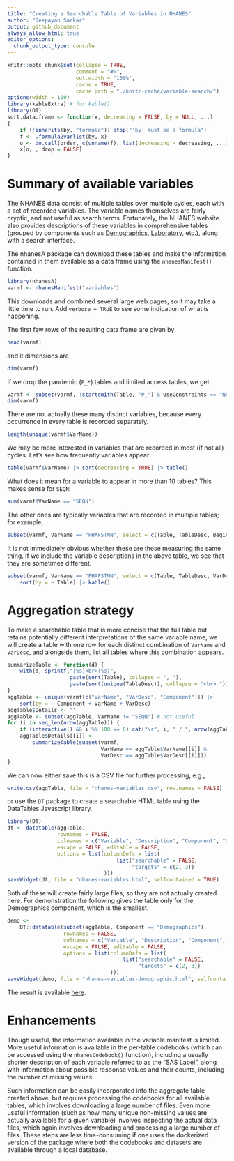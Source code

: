 ```yaml
---
title: "Creating a Searchable Table of Variables in NHANES"
author: "Deepayan Sarkar"
output: github_document
always_allow_html: true
editor_options: 
  chunk_output_type: console
---
```


```r
knitr::opts_chunk$set(collapse = TRUE,
                      comment = "#>",
                      out.width = "100%",
                      cache = TRUE,
                      cache.path = "./knitr-cache/variable-search/")
options(width = 100)
library(kableExtra) # for kable()
library(DT)
sort.data.frame <- function(x, decreasing = FALSE, by = NULL, ...)
{
    if (!inherits(by, "formula")) stop("'by' must be a formula")
    f <- .formula2varlist(by, x)
    o <- do.call(order, c(unname(f), list(decreasing = decreasing, ...)))
    x[o, , drop = FALSE]
}
```

# Summary of available variables

The NHANES data consist of multiple tables over multiple cycles, each
with a set of recorded variables. The variable names themselves are
fairly cryptic, and not useful as search terms. Fortunately, the
NHANES website also provides descriptions of these variables in
comprehensive tables (grouped by components such as
[Demographics](https://wwwn.cdc.gov/nchs/nhanes/search/variablelist.aspx?Component=Demographics),
[Laboratory](https://wwwn.cdc.gov/nchs/nhanes/search/variablelist.aspx?Component=Laboratory),
etc.), along with a search interface.


The nhanesA package can download these tables and make the information
contained in them available as a data frame using the
`nhanesManifest()` function.

```r
library(nhanesA)
varmf <- nhanesManifest("variables")
```

This downloads and combined several large web pages, so it may take a
little time to run. Add `verbose = TRUE` to see some indication of
what is happening. 

The first few rows of the resulting data frame are given by

```r
head(varmf)
```

and it dimensions are

```r
dim(varmf)
```

If we drop the pandemic (`P_*`) tables and limited access tables, we get
```r
varmf <- subset(varmf, !startsWith(Table, "P_") & UseConstraints == "None")
dim(varmf)
```

There are not actually these many distinct variables, because every
occurrence in every table is recorded separately.

```r
length(unique(varmf$VarName))
```

We may be more interested in variables that are recorded in most (if
not all) cycles. Let's see how frequently variables appear.

```r
table(varmf$VarName) |> sort(decreasing = TRUE) |> table()
```

What does it mean for a variable to appear in more than 10 tables? This makes 
sense for `SEQN`:

```r
sum(varmf$VarName == "SEQN")
```

The other ones are typically variables that are recorded in multiple tables; for example,

```r
subset(varmf, VarName == "PHAFSTMN", select = c(Table, TableDesc, BeginYear, EndYear)) |> kable()
```

It is not immediately obvious whether these are these measuring the
same thing. If we include the variable descriptions in the above
table, we see that they are sometimes different.

```r
subset(varmf, VarName == "PHAFSTMN", select = c(Table, TableDesc, VarDesc)) |>
    sort(by = ~ Table) |> kable()
```


# Aggregation strategy

To make a searchable table that is more concise that the full table
but retains potentially different interpretations of the same variable
name, we will create a table with one row for each distinct
combination of `VarName` and `VarDesc`, and alongside them, list all
tables where this combination appears.


```r

summarizeTable <- function(d) {
    with(d, sprintf("[%s]<br>(%s)",
                    paste(sort(Table), collapse = ", "),
                    paste(sort(unique(TableDesc)), collapse = "<br> ")))
}
aggTable <- unique(varmf[c("VarName", "VarDesc", "Component")]) |>
    sort(by = ~ Component + VarName + VarDesc)
aggTable$Details <- ""
aggTable <- subset(aggTable, VarName != "SEQN") # not useful
for (i in seq_len(nrow(aggTable))) {
    if (interactive() && i %% 100 == 0) cat("\r", i, " / ", nrow(aggTable), "      ")
    aggTable$Details[[i]] <-
        summarizeTable(subset(varmf,
                              VarName == aggTable$VarName[[i]] &
                              VarDesc == aggTable$VarDesc[[i]]))
}
```

We can now either save this is a CSV file for further processing, e.g.,

```r
write.csv(aggTable, file = "nhanes-variables.csv", row.names = FALSE)
```

or use the `DT` package to create a searchable HTML table using the
DataTables Javascript library.

```r
library(DT)
dt <- datatable(aggTable,
                rownames = FALSE,
                colnames = c("Variable", "Description", "Component", "Source"),
                escape = FALSE, editable = FALSE,
                options = list(columnDefs = list(
                                   list("searchable" = FALSE,
                                        "targets" = c(2, 3))
                               )))
saveWidget(dt, file = "nhanes-variables.html", selfcontained = TRUE)
```

Both of these will create fairly large files, so they are not actually
created here. For demonstration the following gives the table only for
the Demographics component, which is the smallest.

```r
demo <-
    DT::datatable(subset(aggTable, Component == "Demographics"),
                  rownames = FALSE,
                  colnames = c("Variable", "Description", "Component", "Source"),
                  escape = FALSE, editable = FALSE,
                  options = list(columnDefs = list(
                                     list("searchable" = FALSE,
                                          "targets" = c(2, 3))
                                 )))
saveWidget(demo, file = "nhanes-variables-demographic.html", selfcontained = TRUE)
```

The result is available [here](nhanes-variables-demographic.html).



# Enhancements

Though useful, the information available in the variable manifest is
limited. More useful information is available in the per-table
codebooks (which can be accessed using the `nhanesCodebook()`
function), including a usually shorter description of each variable
referred to as the "SAS Label", along with information about possible
response values and their counts, including the number of missing
values. 

Such information can be easily incorporated into the aggregate table
created above, but requires processing the codebooks for all available
tables, which involves downloading a large number of files. Even more
useful information (such as how many unique non-missing values are
actually available for a given variable) involves inspecting the
actual data files, which again involves downloading and processing a
large number of files. These steps are less time-consuming if one uses
the dockerized version of the package where both the codebooks and
datasets are available through a local database.






